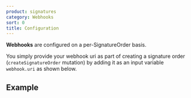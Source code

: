 ```yaml
---
product: signatures
category: Webhooks
sort: 0
title: Configuration
---
```




**Webhooks** are configured on a per-SignatureOrder basis.

You simply provide your webhook uri as part of creating a signature order (`createSignatureOrder` mutation) by adding it as an input variable `webhook.uri` as shown below.

## Example


<GraphQLExample
  example={example}
/>